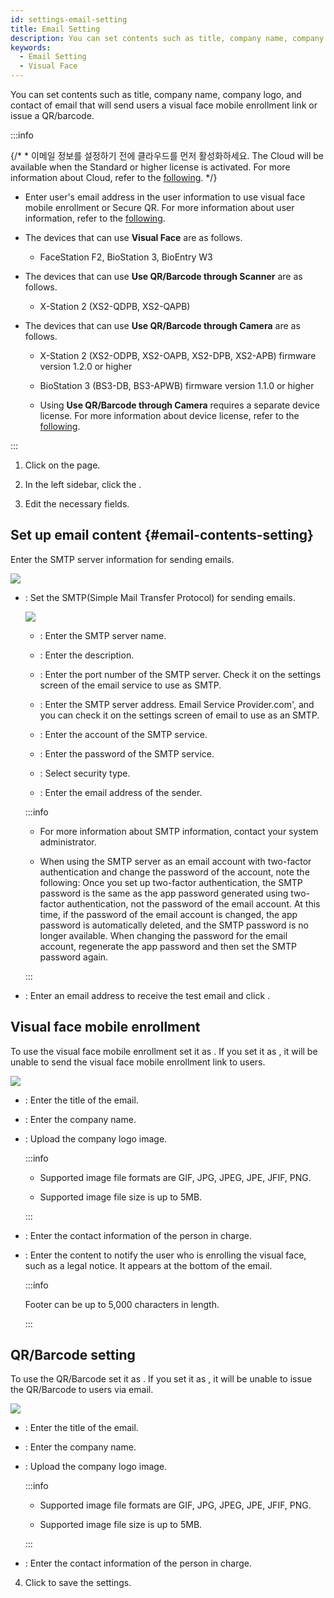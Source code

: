 ```yaml
---
id: settings-email-setting
title: Email Setting
description: You can set contents such as title, company name, company logo, and contact of email that will send users a visual face mobile enrollment link or issue a QR/barcode.
keywords:
  - Email Setting
  - Visual Face
---
```


You can set contents such as title, company name, company logo, and contact of email that will send users a visual face mobile enrollment link or issue a QR/barcode.

:::info

{/* * 이메일 정보를 설정하기 전에 클라우드를 먼저 활성화하세요. The Cloud will be available when the Standard or higher license is activated. For more information about Cloud, refer to the [following](#). */}

* Enter user's email address in the user information to use visual face mobile enrollment or Secure QR. For more information about user information, refer to the [following](add-user-basic-info).

* The devices that can use **Visual Face** are as follows.

  * FaceStation F2, BioStation 3, BioEntry W3

* The devices that can use **Use QR/Barcode through Scanner** are as follows.

  * X-Station 2 (XS2-QDPB, XS2-QAPB)

* The devices that can use **Use QR/Barcode through Camera** are as follows.

  * X-Station 2 (XS2-ODPB, XS2-OAPB, XS2-DPB, XS2-APB) firmware version 1.2.0 or higher

  * BioStation 3 (BS3-DB, BS3-APWB) firmware version 1.1.0 or higher

  * Using **Use QR/Barcode through Camera** requires a separate device license. For more information about device license, refer to the [following](settings-license-device-license).

:::

1. Click <Cmd sid='shell.header.setting' /> on the <Cmd sid='shell.header.launcher' /> page.

2. In the left sidebar, click the <Cmd sid="common.emailContent" product='2' />.

3. Edit the necessary fields.

## Set up email content {#email-contents-setting}

Enter the SMTP server information for sending emails.

<Image src='/img/biostarx-settings-email-contents.png' className='none' />

* <Cmd sid="common.emailContent.smtp" product='2' />: Set the SMTP(Simple Mail Transfer Protocol) for sending emails.

  <Image src='/img/biostarx-settings-email-smtp-option.png' className='none' />

  * <Cmd sid="setting.triggerAction.smtpServer" product='2' />: Enter the SMTP server name.

  * <Cmd sid="common.description" product='2' />: Enter the description.

  * <Cmd sid="setting.triggerAction.portDefault25" product='2' />: Enter the port number of the SMTP server. Check it on the settings screen of the email service to use as SMTP.

  * <Cmd sid="setting.triggerAction.smtpServerAddr" product='2' />: Enter the SMTP server address. Email Service Provider.com', and you can check it on the settings screen of email to use as an SMTP.

  * <Cmd sid="common.userName" product='2' />: Enter the account of the SMTP service.

  * <Cmd sid="common.password" product='2' />: Enter the password of the SMTP service.

  * <Cmd sid="setting.triggerAction.securityType" product='2' />: Select security type.

  * <Cmd sid="setting.triggerAction.sender" product='2' />: Enter the email address of the sender.

  :::info

  * For more information about SMTP information, contact your system administrator.

  * When using the SMTP server as an email account with two-factor authentication and change the password of the account, note the following: Once you set up two-factor authentication, the SMTP password is the same as the app password generated using two-factor authentication, not the password of the email account. At this time, if the password of the email account is changed, the app password is automatically deleted, and the SMTP password is no longer available. When changing the password for the email account, regenerate the app password and then set the SMTP password again.

  :::

* <Cmd sid="common.emailContent.smtpTestMail" product='2' />: Enter an email address to receive the test email and click <Cmd sid="button.smtpSettingTest" product='2' />.

## Visual face mobile enrollment

To use the visual face mobile enrollment set it as <Cmd sid="common.use" product='2' />. If you set it as <Cmd sid="common.notUse" product='2' />, it will be unable to send the visual face mobile enrollment link to users.

<Image src='/img/biostarx-settings-email-visual-face.png' className='none' />

* <Cmd sid="common.emailContent.title" product='2' />: Enter the title of the email.

* <Cmd sid="common.emailContent.companyName" product='2' />: Enter the company name.

* <Cmd sid="common.emailContent.companyLogo" product='2' />: Upload the company logo image.

  :::info

  * Supported image file formats are GIF, JPG, JPEG, JPE, JFIF, PNG.

  * Supported image file size is up to 5MB.

  :::

* <Cmd sid="common.emailContent.adminContact" product='2' />: Enter the contact information of the person in charge.

* <Cmd sid="printOption.footer" product='2' />: Enter the content to notify the user who is enrolling the visual face, such as a legal notice. It appears at the bottom of the email.

  :::info

  Footer can be up to 5,000 characters in length.

  :::

## QR/Barcode setting

To use the QR/Barcode set it as <Cmd sid="common.use" product='2' />. If you set it as <Cmd sid="common.notUse" product='2' />, it will be unable to issue the QR/Barcode to users via email.

<Image src='/img/biostarx-settings-email-qr.png' className='none' />

* <Cmd sid="common.emailContent.title" product='2' />: Enter the title of the email.

* <Cmd sid="common.emailContent.companyName" product='2' />: Enter the company name.

* <Cmd sid="common.emailContent.companyLogo" product='2' />: Upload the company logo image.

  :::info

  * Supported image file formats are GIF, JPG, JPEG, JPE, JFIF, PNG.

  * Supported image file size is up to 5MB.

  :::

* <Cmd sid="common.emailContent.adminContact" product='2' />: Enter the contact information of the person in charge.

4. Click <Cmd sid="button.apply" product='2' /> to save the settings.

